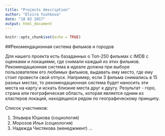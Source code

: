 ```yaml
---
title: "Projects description"
author: "Elvira Yushkova"
date: "18 02 2017"
output: html_document
---
```


```r
knitr::opts_chunk$set(echo = TRUE)
```
##Рекомендационная система фильмов и городов

Для нашего проекта есть базаданных о Топ-250 фильмах с IMDB с оценками и локациями, где снимали каждый из этих фильмов. Рекомендационная система в идеале должна при выборе пользователем его любимых фильмов, выдавать ему место, где ему стоит провести свой отпуск. Например, если 3 фильма снимались в 15 разных местах, то рекомендационная система будет наносить эти места на карту и искать близкие места друг к другу. Результат - горо, страна или географическая область, которая является одним из кластеров локаций, находящихся рядом по географическому принципу.
 
Список участников:

1. Эльвира Юшкова (социология)
2. Морозов Илья  (социология)
3. Надежда Чистякова (менеджмент) 
...
 




